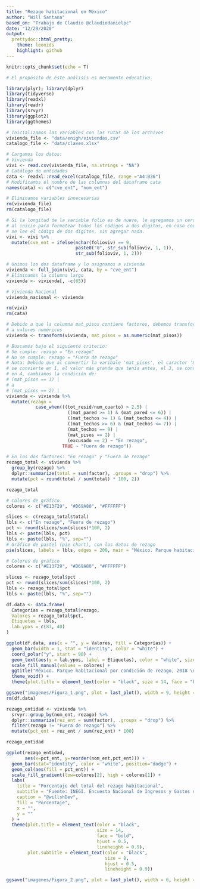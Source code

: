 ```yaml
---
title: "Rezago habitacional en México"
author: "Will Santana"
based_on: "Trabajo de Claudio @claudiodanielpc"
date: "12/29/2020"
output:
  prettydoc::html_pretty:
    theme: leonids
    highlight: github
---
```


```r
knitr::opts_chunk$set(echo = T)
```


```r
# El propósito de éste análisis es meramente educativo.
```


```r
library(plyr); library(dplyr)
library(tidyverse)
library(readxl)
library(readr)
library(srvyr)
library(ggplot2)
library(ggthemes)
```


```r
# Inicializamos las variables con las rutas de los archivos
vivienda_file <- "data/enigh/viviendas.csv"
catalogo_file <- "data/claves.xlsx"

# Cargamos los datos:
# Vivienda
vivi <- read.csv(vivienda_file, na.strings = "NA")
# Catálogo de entidades
cata <- readxl::read_excel(catalogo_file, range ="A4:B36")
# Modificamos el nombre de las columnas del dataframe cata
names(cata) <- c("cve_ent", "nom_ent")

# Eliminamos variables innecesarias
rm(vivienda_file)
rm(catalogo_file)
```


```r

# Si la longitud de la variable folio es de nueve, le agregamos un cero (0)
# al inicio para formatear todos los códigos a dos dígitos, en caso contrario
# se lee el código de dos dígitos, sin agregar nada.
vivi <- vivi %>% 
  mutate(cve_ent = ifelse(nchar(folioviv) == 9,
                          paste0("0", str_sub(folioviv, 1, 1)),
                          str_sub(folioviv, 1, 2)))

# Unimos los dos dataframe y lo asignamos a vivienda
vivienda <- full_join(vivi, cata, by = "cve_ent")
# Eliminamos la columna largo
vivienda <- vivienda[, -c(65)]

# Vivienda Nacional
vivienda_nacional <- vivienda

rm(vivi)
rm(cata)
```


```r
# Debido a que la columna mat_pisos contiene factores, debemos transformarla
# a valores numéricos
vivienda <- transform(vivienda, mat_pisos = as.numeric(mat_pisos))

# Buscamos bajo el siguiente criterio:
# Se cumple: rezago = "En rezago"
# No se cumple: rezago = "Fuera de rezago"
# Nota: Debido que al convertir la varibale 'mat_pisos', el caracter '&'
# se convierte en 1, el valor más grande que tenía antes, el 3, se convierte
# en 4, cambiamos la condición de:
# (mat_pisos == 1) |
# a
# (mat_pisos == 2) |
vivienda <- vivienda %>%
  mutate(rezago =
           case_when(((tot_resid/num_cuarto) > 2.5) |
                       ((mat_pared >= 1) & (mat_pared <= 6)) |
                       ((mat_techos >= 1) & (mat_techos <= 4)) |
                       ((mat_techos >= 6) & (mat_techos <= 7)) |
                       (mat_techos == 9) |
                       (mat_pisos == 2) |
                       (excusado == 2) ~ "En rezago",
                     TRUE ~ "Fuera de rezago"))
```


```r
# En los dos factores: "En rezago" y "Fuera de rezago"
rezago_total <- vivienda %>% 
  group_by(rezago) %>%
  dplyr::summarize(total = sum(factor), .groups = "drop") %>% 
  mutate(pct = round(total / sum(total) * 100, 2))

rezago_total
```


```r
# Colores de gráfico
colores <- c("#E13F29", "#D69A80", "#FFFFFF")

slices <- c(rezago_total$total)
lbls <- c("En rezago", "Fuera de rezago")
pct <- round(slices/sum(slices)*100, 2)
lbls <- paste(lbls, pct)
lbls <- paste(lbls, "%", sep="")
# Gráfico de pastel (pie chart), con los datos de rezago
pie(slices, labels = lbls, edges = 200, main = "México. Parque habitacional por condición de rezago, 2018", col = colores, border = "white")
```


```r
# Colores de gráfico
colores <- c("#E13F29", "#D69A80", "#FFFFFF")

slices <- rezago_total$pct
pct <- round(slices/sum(slices)*100, 2)
lbls <- rezago_total$pct
lbls <- paste(lbls, "%", sep="")

df.data <- data.frame(
  Categorías = rezago_total$rezago,
  Valores = rezago_total$pct,
  Etiquetas = lbls,
  lab.ypos = c(87, 40)
)

ggplot(df.data, aes(x = "", y = Valores, fill = Categorías)) +
  geom_bar(width = 1, stat = "identity", color = "white") +
  coord_polar("y", start = 90) +
  geom_text(aes(y = lab.ypos, label = Etiquetas), color = "white", size = 4) +
  scale_fill_manual(values = colores) +
  ggtitle("México. Parque habitacional por condición de rezago, 2018 \n (%)") +
  theme_void() +
  theme(plot.title = element_text(color = "black", size = 14, face = "bold", hjust = 0.5))

ggsave("imagenes/Figura_1.png", plot = last_plot(), width = 9, height = 4, units = "in", dpi = 150)
rm(df.data)
```


```r
rezago_entidad <- vivienda %>% 
  srvyr::group_by(nom_ent, rezago) %>%
  dplyr::summarize(rez_ent = sum(factor), .groups = "drop") %>% 
  filter(rezago != "Fuera de rezago") %>% 
  mutate(pct_ent = rez_ent / sum(rez_ent) * 100)

rezago_entidad
```


```r
ggplot(rezago_entidad,
       aes(x=pct_ent, y=reorder(nom_ent,pct_ent))) +
  geom_bar(stat="identity", color = "white", position="dodge") +
  geom_col(aes(fill = pct_ent)) +
  scale_fill_gradient(low=colores[2], high = colores[1]) +
  labs(
    title = "Porcentaje del total del rezago habitacional",
    subtitle = "Fuente: INEGI. Encuesta Nacional de Ingresos y Gastos de los Hogares (ENIGH) 2018",
    caption = "@willshDev",
    fill = "Porcentaje",
    x = "",
    y = ""
  ) +
  theme(plot.title = element_text(color = "black", 
                                  size = 14, 
                                  face = "bold", 
                                  hjust = 0.5,
                                  lineheight = 0.9),
        plot.subtitle = element_text(color = "black",
                                     size = 8, 
                                     hjust = 0.5,
                                     lineheight = 0.9))

ggsave("imagenes/Figura_2.png", plot = last_plot(), width = 6, height = 9, units = "in", dpi = 600)
```